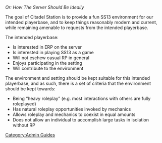 ''Or: How The Server Should Be Ideally''

The goal of Citadel Station is to provide a fun SS13 environment for our intended playerbase, and to keep things reasonably modern and current, while remaining amenable to requests from the intended playerbase.

The intended playerbase:
* Is interested in ERP on the server
* Is interested in playing SS13 as a game
* Will not eschew casual RP in general
* Enjoys participating in the setting
* Will contribute to the environment
The environment and setting should be kept suitable for this intended playerbase, and as such, there is a set of criteria that the environment should be kept towards:
* Being “heavy roleplay” (e.g. most interactions with others are fully roleplayed)
* Has natural roleplay opportunities invoked by mechanics
* Allows roleplay and mechanics to coexist in equal amounts
* Does not allow an individual to accomplish large tasks in isolation without RP
[[Category:Admin Guides]]